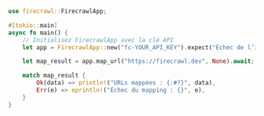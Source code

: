 ```rust Rust
use firecrawl::FirecrawlApp;

#[tokio::main]
async fn main() {
    // Initialisez FirecrawlApp avec la clé API
    let app = FirecrawlApp::new("fc-YOUR_API_KEY").expect("Échec de l’initialisation de FirecrawlApp");

    let map_result = app.map_url("https://firecrawl.dev", None).await;

    match map_result {
        Ok(data) => println!("URLs mappées : {:#?}", data),
        Err(e) => eprintln!("Échec du mapping : {}", e),
    }
}
```
